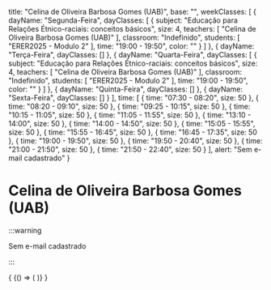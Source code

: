   title: "Celina de Oliveira Barbosa Gomes (UAB)",
  base: "",
  weekClasses: [
    {
      dayName: "Segunda-Feira",
      dayClasses: [
        {
          subject: "Educação para Relações Étnico-raciais: conceitos básicos",
          size: 4,
          teachers: [
            "Celina de Oliveira Barbosa Gomes (UAB)"
          ],
          classroom: "Indefinido",
          students: [
            "ERER2025 - Modulo 2"
          ],
          time: "19:00 - 19:50",
          color: ""
        }
      ]
    },
    {
      dayName: "Terça-Feira",
      dayClasses: []
    },
    {
      dayName: "Quarta-Feira",
      dayClasses: [
        {
          subject: "Educação para Relações Étnico-raciais: conceitos básicos",
          size: 4,
          teachers: [
            "Celina de Oliveira Barbosa Gomes (UAB)"
          ],
          classroom: "Indefinido",
          students: [
            "ERER2025 - Modulo 2"
          ],
          time: "19:00 - 19:50",
          color: ""
        }
      ]
    },
    {
      dayName: "Quinta-Feira",
      dayClasses: []
    },
    {
      dayName: "Sexta-Feira",
      dayClasses: []
    }
  ],
  time: [
    {
      time: "07:30 - 08:20",
      size: 50
    },
    {
      time: "08:20 - 09:10",
      size: 50
    },
    {
      time: "09:25 - 10:15",
      size: 50
    },
    {
      time: "10:15 - 11:05",
      size: 50
    },
    {
      time: "11:05 - 11:55",
      size: 50
    },
    {
      time: "13:10 - 14:00",
      size: 50
    },
    {
      time: "14:00 - 14:50",
      size: 50
    },
    {
      time: "15:05 - 15:55",
      size: 50
    },
    {
      time: "15:55 - 16:45",
      size: 50
    },
    {
      time: "16:45 - 17:35",
      size: 50
    },
    {
      time: "19:00 - 19:50",
      size: 50
    },
    {
      time: "19:50 - 20:40",
      size: 50
    },
    {
      time: "21:00 - 21:50",
      size: 50
    },
    {
      time: "21:50 - 22:40",
      size: 50
    }
  ],
  alert: "Sem e-mail cadastrado"
}

# Celina de Oliveira Barbosa Gomes (UAB)

:::warning

Sem e-mail cadastrado

:::


<div>
  {
    <BrowserOnly>
      {() => (
        <Grid
          title={data.title}
          weekClasses={data.weekClasses}
          time={data.time}
        />
      )}
    </BrowserOnly>
  }
</div>
